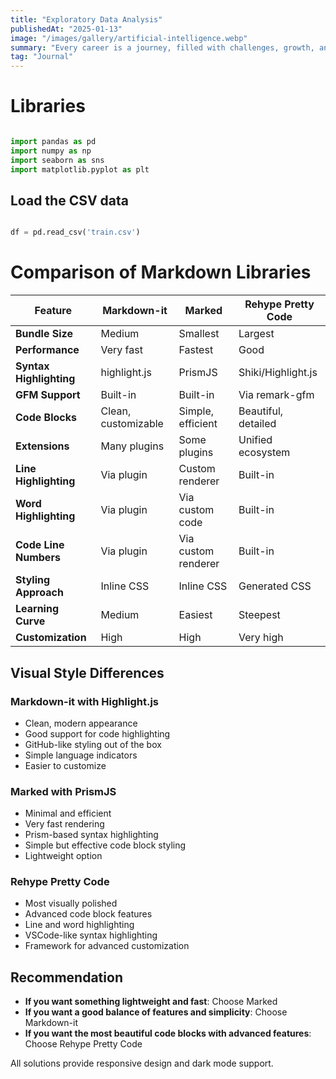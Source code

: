 ```yaml
---
title: "Exploratory Data Analysis"
publishedAt: "2025-01-13"
image: "/images/gallery/artificial-intelligence.webp"
summary: "Every career is a journey, filled with challenges, growth, and those significant moments that mark a shift in our path."
tag: "Journal"
---
```


# Libraries
```python

import pandas as pd
import numpy as np
import seaborn as sns
import matplotlib.pyplot as plt

```

## Load the CSV data
```python

df = pd.read_csv('train.csv')
```


# Comparison of Markdown Libraries

| Feature | Markdown-it | Marked | Rehype Pretty Code |
|---------|------------|--------|-------------------|
| **Bundle Size** | Medium | Smallest | Largest |
| **Performance** | Very fast | Fastest | Good |
| **Syntax Highlighting** | highlight.js | PrismJS | Shiki/Highlight.js |
| **GFM Support** | Built-in | Built-in | Via remark-gfm |
| **Code Blocks** | Clean, customizable | Simple, efficient | Beautiful, detailed |
| **Extensions** | Many plugins | Some plugins | Unified ecosystem |
| **Line Highlighting** | Via plugin | Custom renderer | Built-in |
| **Word Highlighting** | Via plugin | Via custom code | Built-in |
| **Code Line Numbers** | Via plugin | Via custom renderer | Built-in |
| **Styling Approach** | Inline CSS | Inline CSS | Generated CSS |
| **Learning Curve** | Medium | Easiest | Steepest |
| **Customization** | High | High | Very high |

## Visual Style Differences

### Markdown-it with Highlight.js
- Clean, modern appearance
- Good support for code highlighting
- GitHub-like styling out of the box
- Simple language indicators
- Easier to customize

### Marked with PrismJS
- Minimal and efficient
- Very fast rendering
- Prism-based syntax highlighting
- Simple but effective code block styling
- Lightweight option

### Rehype Pretty Code
- Most visually polished
- Advanced code block features
- Line and word highlighting
- VSCode-like syntax highlighting
- Framework for advanced customization

## Recommendation

- **If you want something lightweight and fast**: Choose Marked
- **If you want a good balance of features and simplicity**: Choose Markdown-it
- **If you want the most beautiful code blocks with advanced features**: Choose Rehype Pretty Code

All solutions provide responsive design and dark mode support.